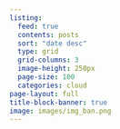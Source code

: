 ```yaml
---
listing:
  feed: true
  contents: posts
  sort: "date desc"
  type: grid
  grid-columns: 3
  image-height: 250px
  page-size: 100
  categories: cloud
page-layout: full
title-block-banner: true
image: images/img_ban.png
---
```

